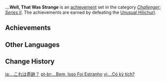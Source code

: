 {{Achievement Set Infobox
|primogems    = {{Achievement/Primogems|...Well, That Was Strange}}
|total        = {{Achievement/Total|...Well, That Was Strange}}
|category     = Challenger: Series II
}}
'''...Well, That Was Strange''' is an [[achievement]] set in the category ''[[Challenger: Series II]]''. The achievements are earned by defeating the [[Unusual Hilichurl]].

==Achievements==
{{Achievements by Category Table|...Well, That Was Strange}}
<!--
==Notes==

==Trivia==
-->
==Other Languages==
{{Other Languages
|en      = ...Well, That Was Strange
|zhs     = …出奇迹？
|zhs_rm  = ...Chū Qíjī?
|zht     = …出奇蹟？
|zht_rm  = ...Chū Qíjī?
|zh_tl   = ...A Miracle?
|ja      = …これは奇跡？
|ja_rm   = ...Kore wa Kiseki?
|ja_tl   = ...This is a Miracle?
|ko      = …기적이?
|ko_rm   = ...Gijeok-i?
|ko_tl   = ...A Miracle?
|es      = ¡Milagro!
|es_tl   = Miracle!
|fr      = C'était étrange...
|fr_tl   = That Was Strange...
|ru      = Что ж, это было странно...
|ru_tl   = Well, That Was Strange...
|th      = ...ประหลาดจัง?
|th_rm   = ...Pralat Chang?
|th_tl   = ...So Strange?
|vi      = ...Có kỳ tích?
|vi_tl   = ...A Miracle?
|de      = Ein Wunder ist geschehen!
|de_tl   = A Miracle Has Happened!
|id      = ...Aneh Sekali
|id_tl   = ...Very Strange
|pt      = ...Bem, Isso Foi Estranho
|pt_tl   = ...Well, That Was Strange
|tr      = Bu Tuhaftı İşte
|tr_tl   = This Was Strange
|it      = ...Beh, è stato strano
|it_tl   = ...Well, It Was Strange
}}

==Change History==
{{Change History|1.1}}
<!--
==References==
{{Reflist}}
-->

[[ja:…これは奇跡？]]
[[pt-br:...Bem, Isso Foi Estranho]]
[[vi:...Có kỳ tích?]]